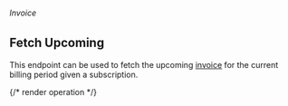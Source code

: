 ###### *Invoice*

## Fetch Upcoming

This endpoint can be used to fetch the upcoming [invoice](../guides/concepts#invoice) for the current billing
period given a subscription.

{/* render operation */}
